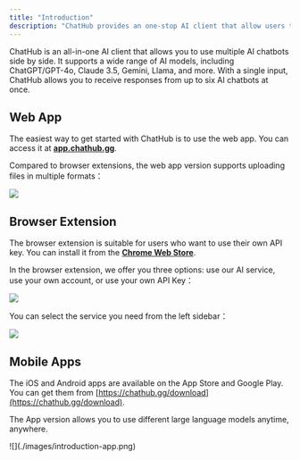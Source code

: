 ```yaml
---
title: "Introduction"
description: "ChatHub provides an one-stop AI client that allow users to chat, code, compare in one place. Welcome to Chathub Learning Center to learn more about ChatHub features."
---
```


ChatHub is an all-in-one AI client that allows you to use multiple AI chatbots side by side. It supports a wide range of AI models, including ChatGPT/GPT-4o, Claude 3.5, Gemini, Llama, and more. With a single input, ChatHub allows you to receive responses from up to six AI chatbots at once.

## Web App

The easiest way to get started with ChatHub is to use the web app. You can access it at [**app.chathub.gg**](https://app.chathub.gg/?utm_source=doc).

Compared to browser extensions, the web app version supports uploading files in multiple formats：

![](./images/introduction-webapp.png)

## Browser Extension

The browser extension is suitable for users who want to use their own API key. You can install it from the [**Chrome Web Store**](https://chathub.gg/chrome).

In the browser extension, we offer you three options: use our AI service, use your own account, or use your own API Key：

![](./images/introduction-ext-2.png)

You can select the service you need from the left sidebar：

![](./images/introduction-ext-3.png)

## Mobile Apps

The iOS and Android apps are available on the App Store and Google Play. You can get them from [https://chathub.gg/download](https://chathub.gg/download).

The App version allows you to use different large language models anytime, anywhere.

<Frame>
![](./images/introduction-app.png)
</Frame>